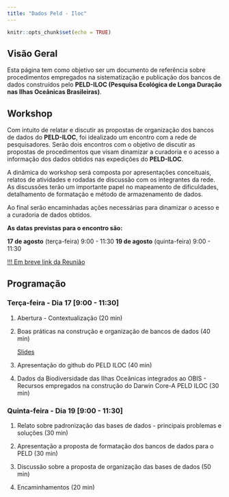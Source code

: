 ```yaml
---
title: "Dados Peld - Iloc"
---
```



```r
knitr::opts_chunk$set(echo = TRUE)
```


## Visão Geral

Esta página tem como objetivo ser um documento de referência sobre procedimentos empregados na sistematização e publicação dos bancos de dados construídos pelo **PELD-ILOC (Pesquisa Ecológica de Longa Duração nas Ilhas Oceânicas Brasileiras)**.

## Workshop 

Com intuito de relatar e discutir as propostas de organização dos bancos de dados do **PELD-ILOC**, foi idealizado um encontro com a rede de pesquisadores. Serão dois encontros com o objetivo de discutir as propostas de procedimentos que visam  dinamizar a curadoria e o acesso a informação dos dados obtidos nas expedições do **PELD-ILOC**.


A dinâmica do workshop será composta por apresentações conceituais, relatos de atividades e rodadas de discussão com os integrantes da rede. As discussões terão um importante papel no mapeamento de dificuldades, detalhamento de formatação e método de armazenamento de dados. 

Ao final serão encaminhadas ações necessárias para dinamizar o acesso e a curadoria de dados obtidos.
 \br

**As datas previstas para o encontro são:**

**17 de agosto** (terça-feira) 9:00 - 11:30
**19 de agosto** (quinta-feira) 9:00 - 11:30

[!!! Em breve link da Reunião](https://)

\br

## Programação

### **Terça-feira - Dia 17** [9:00 - 11:30]
      
1. Abertura - Contextualização (20 min)

2. Boas práticas na construção e organização de bancos de dados (40 min)

    [Slides ](https://)

3. Apresentação do github do PELD ILOC (40 min)


4. Dados da Biodiversidade das Ilhas Oceânicas integrados ao OBIS - Recursos empregados na construção do Darwin Core-A PELD ILOC (30 min) 


### **Quinta-feira - Dia 19** [9:00 - 11:30]

1. Relato sobre padronização das bases de dados - principais problemas e soluções  (30 min)


2. Apresentação a proposta de formatação dos bancos de dados para o PELD (30 min)


3. Discussão sobre a proposta de organização das bases de dados (50 min)

      
4. Encaminhamentos (20 min)






